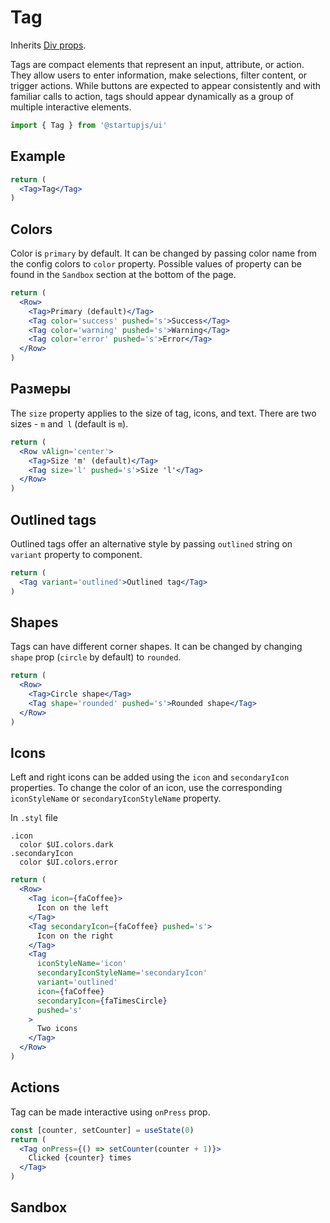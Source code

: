 
# Tag

Inherits [Div props](/docs/components/Div).

Tags are compact elements that represent an input, attribute, or action. They allow users to enter information, make selections, filter content, or trigger actions. While buttons are expected to appear consistently and with familiar calls to action, tags should appear dynamically as a group of multiple interactive elements.

```jsx
import { Tag } from '@startupjs/ui'
```

## Example

```jsx example
return (
  <Tag>Tag</Tag>
)
```

## Colors

Color is `primary` by default. It can be changed by passing color name from the config colors to `color` property. Possible values of property can be found in the `Sandbox` section at the bottom of the page.

```jsx example
return (
  <Row>
    <Tag>Primary (default)</Tag>
    <Tag color='success' pushed='s'>Success</Tag>
    <Tag color='warning' pushed='s'>Warning</Tag>
    <Tag color='error' pushed='s'>Error</Tag>
  </Row>
)
```

## Размеры

The `size` property applies to the size of tag, icons, and text. There are two sizes - `m` and` l` (default is `m`).

```jsx example
return (
  <Row vAlign='center'>
    <Tag>Size 'm' (default)</Tag>
    <Tag size='l' pushed='s'>Size 'l'</Tag>
  </Row>
)
```

## Outlined tags

Outlined tags offer an alternative style by passing `outlined` string on `variant` property to component.

```jsx example
return (
  <Tag variant='outlined'>Outlined tag</Tag>
)
```

## Shapes

Tags can have different corner shapes. It can be changed by changing `shape` prop (`circle` by default) to `rounded`.

```jsx example
return (
  <Row>
    <Tag>Circle shape</Tag>
    <Tag shape='rounded' pushed='s'>Rounded shape</Tag>
  </Row>
)
```

## Icons

Left and right icons can be added using the `icon` and `secondaryIcon` properties. To change the color of an icon, use the corresponding `iconStyleName` or `secondaryIconStyleName` property.

In `.styl` file
```stylus
.icon
  color $UI.colors.dark
.secondaryIcon
  color $UI.colors.error
```

```jsx example
return (
  <Row>
    <Tag icon={faCoffee}>
      Icon on the left
    </Tag>
    <Tag secondaryIcon={faCoffee} pushed='s'>
      Icon on the right
    </Tag>
    <Tag
      iconStyleName='icon'
      secondaryIconStyleName='secondaryIcon'
      variant='outlined'
      icon={faCoffee}
      secondaryIcon={faTimesCircle}
      pushed='s'
    >
      Two icons
    </Tag>
  </Row>
)
```

## Actions
Tag can be made interactive using `onPress` prop.

```jsx example
const [counter, setCounter] = useState(0)
return (
  <Tag onPress={() => setCounter(counter + 1)}>
    Clicked {counter} times
  </Tag>
)
```

## Sandbox

<Sandbox Component={Tag} />
